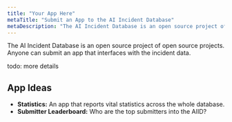 ```yaml
---
title: "Your App Here"
metaTitle: "Submit an App to the AI Incident Database"
metaDescription: "The AI Incident Database is an open source project of open source projects. Anyone can submit an app that interfaces with the incident data."
---
```


The AI Incident Database is an open source project of open source projects. Anyone can submit an app that interfaces with the incident data.

todo: more details

## App Ideas

* **Statistics:** An app that reports vital statistics across the whole database.
* **Submitter Leaderboard:** Who are the top submitters into the AIID?
